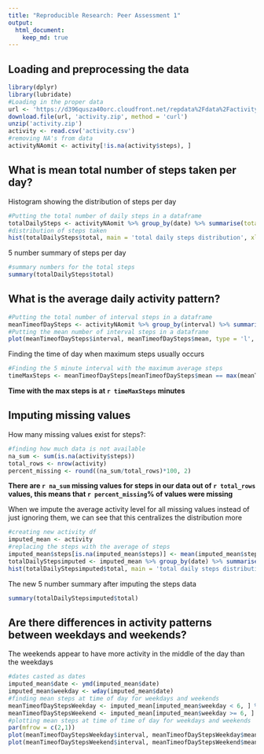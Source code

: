 ```yaml
---
title: "Reproducible Research: Peer Assessment 1"
output: 
  html_document:
    keep_md: true
---
```


## Loading and preprocessing the data
```r
library(dplyr)
library(lubridate)
#Loading in the proper data
url <- 'https://d396qusza40orc.cloudfront.net/repdata%2Fdata%2Factivity.zip'
download.file(url, 'activity.zip', method = 'curl')
unzip('activity.zip')
activity <- read.csv('activity.csv')
#removing NA's from data
activityNAomit <- activity[!is.na(activity$steps), ]
```
## What is mean total number of steps taken per day?
Histogram showing the distribution of steps per day 

```r
#Putting the total number of daily steps in a dataframe
totalDailySteps <- activityNAomit %>% group_by(date) %>% summarise(total = sum(steps))
#distribution of steps taken
hist(totalDailySteps$total, main = 'total daily steps distribution', xlab = 'number of steps')
```


5 number summary of steps per day
```r
#summary numbers for the total steps
summary(totalDailySteps$total)
```
## What is the average daily activity pattern?
```r
#Putting the total number of interval steps in a dataframe
meanTimeofDaySteps <- activityNAomit %>% group_by(interval) %>% summarise(mean = mean(steps))
#Putting the mean number of interval steps in a dataframe
plot(meanTimeofDaySteps$interval, meanTimeofDaySteps$mean, type = 'l', xlab = 'Interval (min)', ylab = 'Steps', main = 'Steps Vs Time', ylim = c(0, 250))
```


Finding the time of day when maximum steps usually occurs
```r
#Finding the 5 minute interval with the maximum average steps
timeMaxSteps <- meanTimeofDaySteps[meanTimeofDaySteps$mean == max(meanTimeofDaySteps$mean), 'interval']
```
**Time with the max steps is at `r timeMaxSteps` minutes **


## Imputing missing values
How many missing values exist for steps?:
```r
#finding how much data is not available
na_sum <- sum(is.na(activity$steps))
total_rows <- nrow(activity)
percent_missing <- round((na_sum/total_rows)*100, 2)
```
**There are `r na_sum` missing values for steps in our data out of `r total_rows` values, this means that `r percent_missing`% of values were missing**

When we impute the average activity level for all missing values instead of just ignoring them, we can see that this centralizes the distribution more

```r
#creating new activity df
imputed_mean <- activity
#replacing the steps with the average of steps
imputed_mean$steps[is.na(imputed_mean$steps)] <- mean(imputed_mean$steps, na.rm = TRUE)
totalDailyStepsimputed <- imputed_mean %>% group_by(date) %>% summarise(total = sum(steps))
hist(totalDailyStepsimputed$total, main = 'total daily steps distribution imputed', xlab = 'number of steps imputed')
```


The new 5 number summary after imputing the steps data
```r
summary(totalDailyStepsimputed$total)
```
## Are there differences in activity patterns between weekdays and weekends?
The weekends appear to have more activity in the middle of the day than the weekdays
```r
#dates casted as dates
imputed_mean$date <- ymd(imputed_mean$date)
imputed_mean$weekday <- wday(imputed_mean$date)
#finding mean steps at time of day for weekdays and weekends 
meanTimeofDayStepsWeekday <- imputed_mean[imputed_mean$weekday < 6, ] %>% group_by(interval) %>% summarise(mean = mean(steps))
meanTimeofDayStepsWeekend <- imputed_mean[imputed_mean$weekday >= 6, ] %>% group_by(interval) %>% summarise(mean = mean(steps))
#plotting mean steps at time of time of day for weekdays and weekends
par(mfrow = c(2,1))
plot(meanTimeofDayStepsWeekday$interval, meanTimeofDayStepsWeekday$mean, type = 'l', xlab = 'Interval (min)', ylab = 'Steps', main = 'Steps Vs Time Weekday', ylim = c(0, 250))
plot(meanTimeofDayStepsWeekend$interval, meanTimeofDayStepsWeekend$mean, type = 'l', xlab = 'Interval (min)', ylab = 'Steps', main = 'Steps Vs Time Weekend', ylim = c(0, 250))
```

